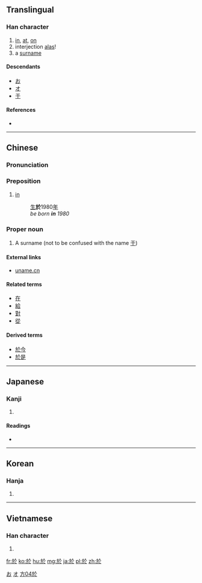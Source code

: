 {{also|于}}
==Translingual==
{{stroke order|type=animate}}

===Han character===
{{Han char|rn=70|rad=方|as=04|sn=8|four=0823<sub>3</sub>|canj=卜尸人卜 (YSOY)|ids=⿰[[方]][[仒]]}}

# [[in]], [[at]], [[on]]
# interjection [[alas]]!
# a [[surname]]

====Descendants====
* [[お]]
* [[オ]]
* [[于]]

====References====
* {{Han ref|kx=0481.110|dkj=13628|dj=0843.070|hdz=32175.020|uh=65BC|ud=26044|bh=A9F3|bd=43507}}

[[Category:Han characters from which hiragana were derived|お]]
[[Category:Han characters from which katakana were derived|オ]]

----

==Chinese==
{{zh-hanzi-box|[[于]]|於}}

===Pronunciation===
{{zh-pron
|m=yú,wū
|c=jyu1,wu1
|h=pfs=yi;hpy=yi1
|mn=
|w=
|mc=y
|oc=y
|ma=
|cat=prep,intj,pn
}}

===Preposition===
{{zh-prep|t}}

# [[in]]
#: [[生]]'''於'''1980[[年]]
#: ''be born '''in''' 1980''

===Proper noun===
{{zh-proper noun|t}}

# A surname (not to be confused with the name [[于]])

====External links====
* [http://www.uname.cn/html/Surname/2_2661.shtml uname.cn]

====Related terms====
* [[在]]
* [[給]]
* [[對]]
* [[從]]

====Derived terms====
* [[於今]]
* [[於是]]

[[Category:Elementary Mandarin|方04於]]

----

==Japanese==

===Kanji===
{{ja-kanji|grade=|rs=方04}}

# {{defn|lang=ja|sort=方04}}

====Readings====
* {{ja-readings|on=[[お]] (o), [[よ]] (yo)|kun=[[あう]] (au), [[より]] (yori), [[おいて]] (oite)}}

----

==Korean==

===Hanja===
{{ko-hanja|hangeul=[[어]], [[오]]|eumhun=어조사 어, 감탄사 오|rv=eo, o|mr=ŏ, o|y=e, o}}

# {{defn|lang=ko|sort=方04}}

----

==Vietnamese==

===Han character===
{{vi-hantu|[[ư]], [[ơ]], [[ở]], [[ưa]], [[ô]], [[ờ]], [[ớ]], [[thờ]], [[ứ]]|rs=方04}}

# {{defn|lang=vi|sort=方04}}

[[fr:於]]
[[ko:於]]
[[hu:於]]
[[mg:於]]
[[ja:於]]
[[pl:於]]
[[zh:於]]